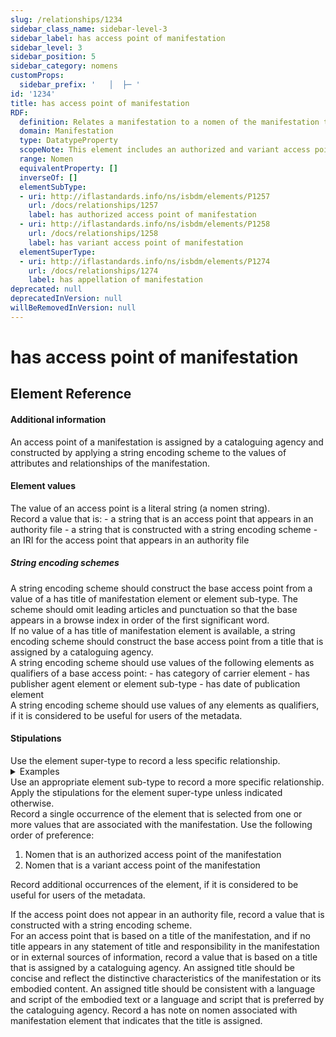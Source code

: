 ```yaml
---
slug: /relationships/1234
sidebar_class_name: sidebar-level-3
sidebar_label: has access point of manifestation
sidebar_level: 3
sidebar_position: 5
sidebar_category: nomens
customProps:
  sidebar_prefix: '   │  ├─ '
id: '1234'
title: has access point of manifestation
RDF:
  definition: Relates a manifestation to a nomen of the manifestation that is constructed using a string encoding scheme in an authority file.
  domain: Manifestation
  type: DatatypeProperty
  scopeNote: This element includes an authorized and variant access point.
  range: Nomen
  equivalentProperty: []
  inverseOf: []
  elementSubType:
  - uri: http://iflastandards.info/ns/isbdm/elements/P1257
    url: /docs/relationships/1257
    label: has authorized access point of manifestation
  - uri: http://iflastandards.info/ns/isbdm/elements/P1258
    url: /docs/relationships/1258
    label: has variant access point of manifestation
  elementSuperType:
  - uri: http://iflastandards.info/ns/isbdm/elements/P1274
    url: /docs/relationships/1274
    label: has appellation of manifestation
deprecated: null
deprecatedInVersion: null
willBeRemovedInVersion: null
---
```

# has access point of manifestation

## Element Reference
<ElementReference frontMatter={frontMatter} />

#### Additional information

<div className="guid">
An access point of a manifestation is assigned by a cataloguing agency and constructed by applying a string encoding scheme to the values of attributes and relationships of the manifestation.
</div>

#### Element values

<div className="guid">
The value of an access point is a literal string (a nomen string).
</div>

<div className="guid">
Record a value that is:
  - a string that is an access point that appears in an authority file
  - a string that is constructed with a string encoding scheme
  - an IRI for the access point that appears in an authority file
</div>

##### String encoding schemes

<div className="guid">
A string encoding scheme should construct the base access point from a value of a <InLink href="/docs/relationships/1037">has title of manifestation</InLink> element or element sub-type. The scheme should omit leading articles and punctuation so that the base appears in a browse index in order of the first significant word.
</div>

<div className="guid">
If no value of a <InLink href="/docs/relationships/1037">has title of manifestation</InLink> element is available, a string encoding scheme should construct the base access point from a title that is assigned by a cataloguing agency.
</div>

<div className="guid">
A string encoding scheme should use values of the following elements as qualifiers of a base access point:
  - <InLink href="/docs/attributes/1022">has category of carrier</InLink> element
  - <InLink href="/docs/relationships/1217">has publisher agent</InLink> element or element sub-type
  - <InLink href="/docs/relationships/1210">has date of publication</InLink> element
</div>

<div className="guid">
A string encoding scheme should use values of any elements as qualifiers, if it is considered to be useful for users of the metadata.
</div>

#### Stipulations

<div className="stip">
  Use the element super-type to record a less specific relationship.
  
  <details>
  <summary>Examples</summary>
  
  | Property | Value |
  |:---------|:------|
  | has appellation of manifestation | "Catalogue of shipwrecked books (2018; William Collins; volume; case binding)" |
  
  *[Full example: <InLink href="/docs/fullex/fx042">Catalogue of shipwrecked books (2018; William Collins; volume; case binding)</InLink>. The value is an access point of the manifestation.]*
  </details>
</div>

<div className="stip">
  Use an appropriate element sub-type to record a more specific relationship.
</div>

<div className="stip">
  Apply the stipulations for the element super-type unless indicated otherwise.
</div>

<div className="stip">
  Record a single occurrence of the element that is selected from one or more values that are associated with the manifestation. Use the following order of preference:
  
  1. Nomen that is an authorized access point of the manifestation
  2. Nomen that is a variant access point of the manifestation
  
  Record additional occurrences of the element, if it is considered to be useful for users of the metadata.
</div>

<div className="stip">
  If the access point does not appear in an authority file, record a value that is constructed with a string encoding scheme.
</div>

<div className="stip">
  For an access point that is based on a title of the manifestation, and if no title appears in any statement of title and responsibility in the manifestation or in external sources of information, record a value that is based on a title that is assigned by a cataloguing agency.
  An assigned title should be concise and reflect the distinctive characteristics of the manifestation or its embodied content. An assigned title should be consistent with a language and script of the embodied text or a language and script that is preferred by the cataloguing agency.
  Record a <InLink href="/docs/notes/1273">has note on nomen associated with manifestation</InLink> element that indicates that the title is assigned.
</div>
